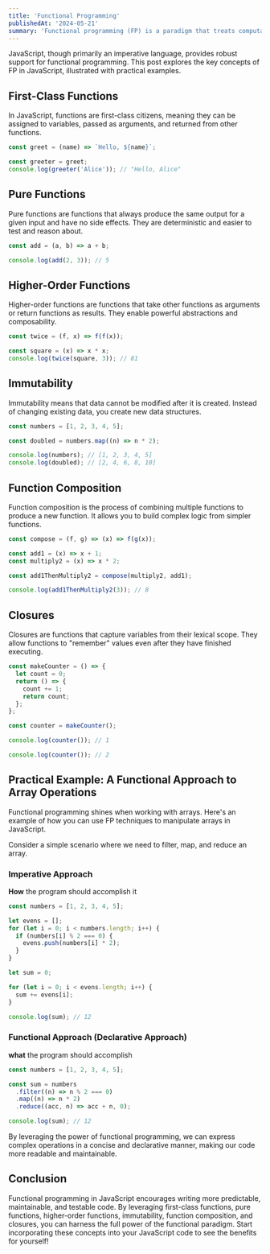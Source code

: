 ```yaml
---
title: 'Functional Programming'
publishedAt: '2024-05-21'
summary: 'Functional programming (FP) is a paradigm that treats computation as the evaluation of mathematical functions and avoids changing state and mutable data.'
---
```


JavaScript, though primarily an imperative language, provides robust support for functional programming. This post explores the key concepts of FP in JavaScript, illustrated with practical examples.

## First-Class Functions
In JavaScript, functions are first-class citizens, meaning they can be assigned to variables, passed as arguments, and returned from other functions.

```ts
const greet = (name) => `Hello, ${name}`;

const greeter = greet;
console.log(greeter('Alice')); // "Hello, Alice"
```

## Pure Functions

Pure functions are functions that always produce the same output for a given input and have no side effects. They are deterministic and easier to test and reason about.

```ts
const add = (a, b) => a + b;

console.log(add(2, 3)); // 5
```

## Higher-Order Functions

Higher-order functions are functions that take other functions as arguments or return functions as results. They enable powerful abstractions and composability.

```ts
const twice = (f, x) => f(f(x));

const square = (x) => x * x;    
console.log(twice(square, 3)); // 81
```

## Immutability

Immutability means that data cannot be modified after it is created. Instead of changing existing data, you create new data structures.

```ts
const numbers = [1, 2, 3, 4, 5];

const doubled = numbers.map((n) => n * 2);

console.log(numbers); // [1, 2, 3, 4, 5]
console.log(doubled); // [2, 4, 6, 8, 10]
```

## Function Composition

Function composition is the process of combining multiple functions to produce a new function. It allows you to build complex logic from simpler functions.

```ts
const compose = (f, g) => (x) => f(g(x));

const add1 = (x) => x + 1;
const multiply2 = (x) => x * 2;

const add1ThenMultiply2 = compose(multiply2, add1);

console.log(add1ThenMultiply2(3)); // 8
```

## Closures

Closures are functions that capture variables from their lexical scope. They allow functions to "remember" values even after they have finished executing.

```ts
const makeCounter = () => {
  let count = 0;
  return () => {
    count += 1;
    return count;
  };
};

const counter = makeCounter();

console.log(counter()); // 1

console.log(counter()); // 2
```

## Practical Example: A Functional Approach to Array Operations

Functional programming shines when working with arrays. Here's an example of how you can use FP techniques to manipulate arrays in JavaScript.

Consider a simple scenario where we need to filter, map, and reduce an array.

### Imperative Approach
**How** the program should accomplish it

```ts
const numbers = [1, 2, 3, 4, 5];

let evens = [];
for (let i = 0; i < numbers.length; i++) {
  if (numbers[i] % 2 === 0) {
    evens.push(numbers[i] * 2);
  }
}

let sum = 0;

for (let i = 0; i < evens.length; i++) {
  sum += evens[i];
}

console.log(sum); // 12
```

### Functional Approach (Declarative Approach)
**what** the program should accomplish

```ts
const numbers = [1, 2, 3, 4, 5];

const sum = numbers
  .filter((n) => n % 2 === 0)
  .map((n) => n * 2)
  .reduce((acc, n) => acc + n, 0);

console.log(sum); // 12
```

By leveraging the power of functional programming, we can express complex operations in a concise and declarative manner, making our code more readable and maintainable.

## Conclusion

Functional programming in JavaScript encourages writing more predictable, maintainable, and testable code. By leveraging first-class functions, pure functions, higher-order functions, immutability, function composition, and closures, you can harness the full power of the functional paradigm. Start incorporating these concepts into your JavaScript code to see the benefits for yourself!
